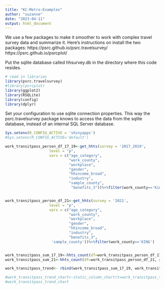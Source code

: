 ```yaml
---
title: "KC-Metro-Examples"
author: "suzanne"
date: "2023-04-11"
output: html_document
---
```

We use a few packages to make it smoother to work with complex travel survey data and summarize it.
Here's instructions on install the two packages:
https://psrc.github.io/psrc.travelsurvey/
https://psrc.github.io/psrcplot/

Put the sqlite database called hhsurvey.db in the directory where this code resides.

```r
# read in libraries
library(psrc.travelsurvey)
#library(psrcplot)
library(ggplot2)
library(RSQLite)
library(config)
library(dplyr)

```

Set your configuration to use sqlite connection properties. This way the psrc.travelsurvey package knows to access the data from the sqlite database, instead of an internal SQL Server database.
```r
Sys.setenv(R_CONFIG_ACTIVE = 'shinyapps')
#Sys.setenv(R_CONFIG_ACTIVE='default')

```




```r

work_transitpass_person_df_17_19<-get_hhts(survey = '2017_2019',
                    level = "p",
                    vars = c("age_category",
                             "work_county",
                             "workplace",
                             "gender",
                             "hhincome_broad",
                             "industry", 
                             "sample_county",
                              "benefits_3"))%>%filter(work_county=='King County')



```



```r

work_transitpass_person_df_21<-get_hhts(survey = '2021',
                    level = "p",
                    vars = c("age_category",
                             "work_county",
                             "workplace",
                             "gender",
                             "hhincome_broad",
                             "industry",
                             "benefits_3",
                     'sample_county'))%>%filter(work_county=='KING')



```



```r
work_transitpass_sum_17_19<-hhts_count(df=work_transitpass_person_df_17_19, group_vars=c('benefits_3'), incl_na=FALSE)%>%filter(benefits_3!='Total')
work_transitpass_sum_21<-hhts_count(df=work_transitpass_person_df_21, group_vars=c('benefits_3'), incl_na=FALSE)%>%filter(benefits_3!='Total')
```                                  
                                  
                                  
```r
work_transitpass_trend<- rbind(work_transitpass_sum_17_19, work_transitpass_sum_21)
```

```r

#work_transitpass_trend_chart<-static_column_chart(t=work_transitpass_trend, x='benefits_3', #y='share', fill='survey', moe='share_moe')
#work_transitpass_trend_chart
```

